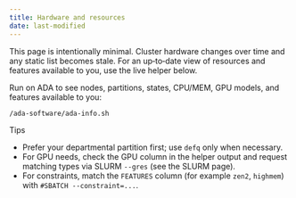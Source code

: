 ```yaml
---
title: Hardware and resources
date: last-modified
---
```


This page is intentionally minimal. Cluster hardware changes over time and any static list becomes stale. For an up‑to‑date view of resources and features available to you, use the live helper below.

::: {.callout-warning title="Live resource view"}
Run on ADA to see nodes, partitions, states, CPU/MEM, GPU models, and features available to you:

```sh
/ada-software/ada-info.sh
```
:::

Tips

- Prefer your departmental partition first; use `defq` only when necessary.
- For GPU needs, check the GPU column in the helper output and request matching types via SLURM `--gres` (see the SLURM page).
- For constraints, match the `FEATURES` column (for example `zen2`, `highmem`) with `#SBATCH --constraint=...`.
